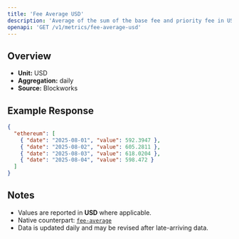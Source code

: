 ```yaml
---
title: 'Fee Average USD'
description: 'Average of the sum of the base fee and priority fee in USD that day'
openapi: 'GET /v1/metrics/fee-average-usd'
---
```


## Overview

- **Unit:** USD
- **Aggregation:** daily
- **Source:** Blockworks



## Example Response

```json
{
  "ethereum": [
    { "date": "2025-08-01", "value": 592.3947 },
    { "date": "2025-08-02", "value": 605.2811 },
    { "date": "2025-08-03", "value": 618.0204 },
    { "date": "2025-08-04", "value": 598.472 }
  ]
}
```

## Notes
- Values are reported in **USD** where applicable.
- Native counterpart: [`fee-average`](/api-reference/metrics/ethereum/fee-average)
- Data is updated daily and may be revised after late-arriving data.
